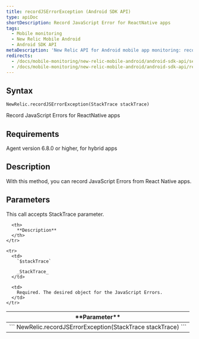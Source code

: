```yaml
---
title: recordJSErrorException (Android SDK API)
type: apiDoc
shortDescription: Record JavaScript Error for ReactNative apps
tags:
  - Mobile monitoring
  - New Relic Mobile Android
  - Android SDK API
metaDescription: 'New Relic API for Android mobile app monitoring: record jserror for react native apps.'
redirects:
  - /docs/mobile-monitoring/new-relic-mobile-android/android-sdk-api/setmaxeventpoolsize-android-agent-api
  - /docs/mobile-monitoring/new-relic-mobile-android/android-sdk-api/recordjserrorexception-android-sdk-api
---
```


## Syntax

```
NewRelic.recordJSErrorException(StackTrace stackTrace)
```

Record JavaScript Errors for ReactNative apps

## Requirements

Agent version 6.8.0 or higher, for hybrid apps

## Description

With this method, you can record JavaScript Errors from React Native apps.


## Parameters

This call accepts StackTrace parameter.

<table>
  <thead>
    <tr>
      <th width={200}>
        **Parameter**
      </th>

      <th>
        **Description**
      </th>
    </tr>
  </thead>

  <tbody>
    <tr>
      <td colSpan={2}>
        ```
        NewRelic.recordJSErrorException(StackTrace stackTrace)
        ```
      </td>
    </tr>

    <tr>
      <td>
        `$stackTrace`

        _StackTrace_
      </td>

      <td>
        Required. The desired object for the JavaScript Errors.
      </td>
    </tr>
  </tbody>
</table>

